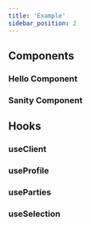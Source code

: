 ```yaml
---
title: 'Example'
sidebar_position: 2
---
```



## Components

### Hello Component
<ShowcaseComponent 
  component={Hello.component} 
  rawContent={Hello.rawContent} 
/>

### Sanity Component
<ShowcaseComponent 
  component={Sanity.component} 
  rawContent={Sanity.rawContent} 
/>

## Hooks

### useClient
<TypescriptApiBox name='useClient' />

### useProfile
<TypescriptApiBox name='useProfile' />

### useParties
<TypescriptApiBox name='useParties' />

### useSelection
<TypescriptApiBox name='useSelection' />

